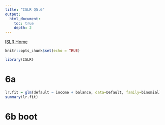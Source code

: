 ```yaml
---
title: "ISLR Q5.6"
output:
  html_document:
    toc: true
    depth: 2      
---
```

[ISLR Home](../index.html)

```r
knitr::opts_chunk$set(echo = TRUE)
```

```r
library(ISLR)
```


# 6a

```r
lr.fit = glm(default ~ income + balance, data=Default, family=binomial)
summary(lr.fit)
```



# 6b boot
